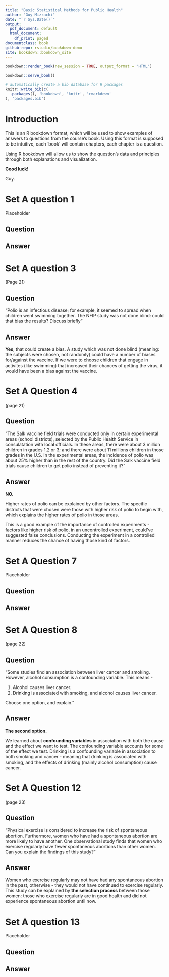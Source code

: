 ```yaml
--- 
title: "Basic Statistical Methods for Public Health"
author: "Guy Mizrachi"
date: "`r Sys.Date()`"
output:
  pdf_document: default
  html_document:
    df_print: paged
documentclass: book
github-repo: rstudio/bookdown-demo
site: bookdown::bookdown_site
---
```


```r
bookdown::render_book(new_session = TRUE, output_format = "HTML")
```


```r
bookdown::serve_book()
```


```r
# automatically create a bib database for R packages
knitr::write_bib(c(
  .packages(), 'bookdown', 'knitr', 'rmarkdown'
), 'packages.bib')
```

<!--chapter:end:index.Rmd-->

# Introduction

This is an R bookdown format, which will be used to show examples of answers to questions from the course's book. 
Using this format is supposed to be intuitive, each 'book' will contain chapters, each chapter is a question.

Using R bookdown will allow us to show the question's data and principles through both explanations and visualization. 

**Good luck!**

Guy. 

<!--chapter:end:01-Introduction.rmd-->


# Set A question 1 

Placeholder


## Question
## Answer

<!--chapter:end:02-Set-A-Q1.Rmd-->

# Set A question 3 
(Page 21)

## Question

"Polio is an infectious disease; for example, it seemed to spread when children went swimming together. The
NFIP study was not done blind: could that bias the results? Discuss briefly"

## Answer

**Yes**, that could create a bias. 
A study which was not done blind (meaning: the subjects were chosen, not randomly) could have a number of biases for/against the vaccine. 
If we were to choose children that engage in activites (like swimming) that increased their chances of getting the virus, it would have been a bias against the vaccine.


<!--chapter:end:03-Set-A-Q3.Rmd-->

# Set A Question 4
(page 21)

## Question 

"The Salk vaccine field trials were conducted only in certain experimental areas (school districts), selected by the Public Health Service in consulatation with local officials. In these areas, there were about 3 million children in grades 1,2 or 3; and there were about 11 millions children in those grades in the U.S. In the experimental areas, the incidence of polio was about 25% higher than in the rest of the country. Did the Salk vaccine field trials cause children to get polio instead of preventing it? "

## Answer

**NO.**

Higher rates of polio can be explained by other factors. The specific districts that were chosen were those with higher risk of polio to begin with, which explains the higher rates of polio in those areas. 

This is a good example of the importance of controlled experiments - factors like higher risk of polio, in an uncontrolled experiment, could've suggested false conclusions. Conducting the experiment in a controlled manner reduces the chance of having those kind of factors. 

<!--chapter:end:04-Set-A-Q4.Rmd-->


# Set A Question 7

Placeholder


## Question 
## Answer

<!--chapter:end:05-Set-A-Q7.Rmd-->

# Set A Question 8
(page 22)

## Question 

"Some studies find an association between liver cancer and smoking. However, alcohol consumption is a confounding variable. This means -

1. Alcohol causes liver cancer.
2. Drinking is associated with smoking, and alcohol causes liver cancer.

Choose one option, and explain."

## Answer

**The second option.**

We learned about **confounding variables** in association with both the cause and the effect we want to test. The confounding variable accounts for some of the effect we test. Drinking is a confounding variable in association to both smoking and cancer - meaning that drinking is associated with smoking, and the effects of drinking (mainly alcohol consumption) cause cancer. 

<!--chapter:end:06-Set-A-Q8.Rmd-->

# Set A Question 12
(page 23)

## Question 

"Physical exercise is considered to increase the risk of spontaneous abortion. Furthermore, women who have had a spontaneous abortion are more likely to have another. One observational study finds that women who exercise regularly have fewer spontaneous abortions than other women. Can you explain the findings of this study?"

## Answer

Women who exercise regularly may not have had any spontaneous abortion in the past, otherwise - they would not have continued to exercise regularly. This study can be explained by **the selection process** between those women: those who exercise regularly are in good health and did not experience spontaneous abortion until now. 

<!--chapter:end:07-Set-A-Q12.Rmd-->


# Set A question 13 

Placeholder


## Question
## Answer

<!--chapter:end:08-Set-A-Q13.Rmd-->

